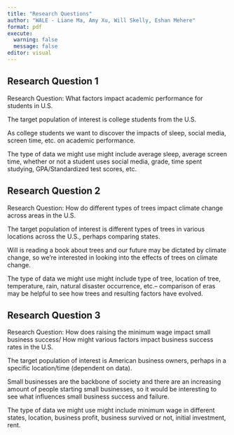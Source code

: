 ```yaml
---
title: "Research Questions"
author: "WALE - Liane Ma, Amy Xu, Will Skelly, Eshan Mehere"
format: pdf
execute: 
  warning: false
  message: false
editor: visual
---
```


## Research Question 1

Research Question: What factors impact academic performance for students in U.S.

The target population of interest is college students from the U.S.

As college students we want to discover the impacts of sleep, social media, screen time, etc. on academic performance.

The type of data we might use might include average sleep, average screen time, whether or not a student uses social media, grade, time spent studying, GPA/Standardized test scores, etc.

\pagebreak

## Research Question 2

Research Question: How do different types of trees impact climate change across areas in the U.S.

The target population of interest is different types of trees in various locations across the U.S., perhaps comparing states.

Will is reading a book about trees and our future may be dictated by climate change, so we're interested in looking into the effects of trees on climate change.

The type of data we might use might include type of tree, location of tree, temperature, rain, natural disaster occurrence, etc.-- comparison of eras may be helpful to see how trees and resulting factors have evolved.

\pagebreak

## Research Question 3

Research Question: How does raising the minimum wage impact small business success/ How might various factors impact business success rates in the U.S.

The target population of interest is American business owners, perhaps in a specific location/time (dependent on data).

Small businesses are the backbone of society and there are an increasing amount of people starting small businesses, so it would be interesting to see what influences small business success and failure.

The type of data we might use might include minimum wage in different states, location, business profit, business survived or not, initial investment, rent.

